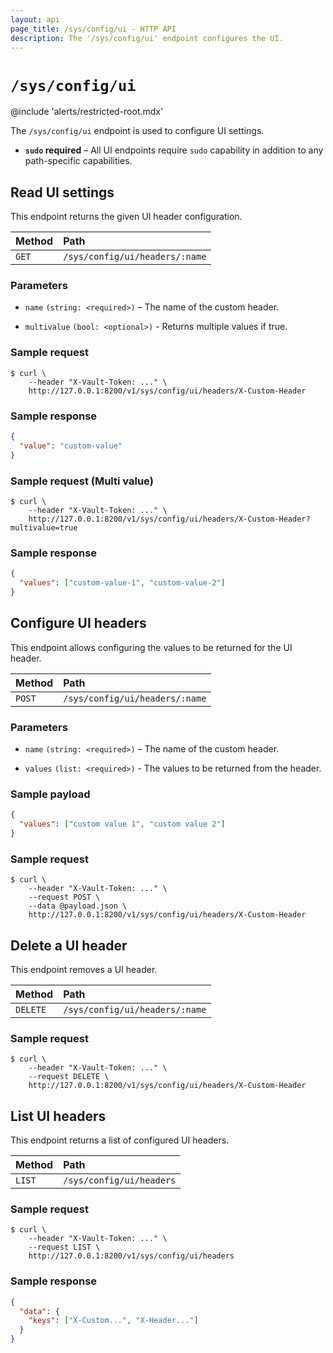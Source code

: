 ```yaml
---
layout: api
page_title: /sys/config/ui - HTTP API
description: The '/sys/config/ui' endpoint configures the UI.
---
```


# `/sys/config/ui`

@include 'alerts/restricted-root.mdx'

The `/sys/config/ui` endpoint is used to configure UI settings.

- **`sudo` required** – All UI endpoints require `sudo` capability in
  addition to any path-specific capabilities.

## Read UI settings

This endpoint returns the given UI header configuration.

| Method | Path                           |
| :----- | :----------------------------- |
| `GET`  | `/sys/config/ui/headers/:name` |

### Parameters

- `name` `(string: <required>)` – The name of the custom header.

- `multivalue` `(bool: <optional>)` - Returns multiple values if true.

### Sample request

```shell-session
$ curl \
    --header "X-Vault-Token: ..." \
    http://127.0.0.1:8200/v1/sys/config/ui/headers/X-Custom-Header
```

### Sample response

```json
{
  "value": "custom-value"
}
```

### Sample request (Multi value)

```shell-session
$ curl \
    --header "X-Vault-Token: ..." \
    http://127.0.0.1:8200/v1/sys/config/ui/headers/X-Custom-Header?multivalue=true
```

### Sample response

```json
{
  "values": ["custom-value-1", "custom-value-2"]
}
```

## Configure UI headers

This endpoint allows configuring the values to be returned for the UI header.

| Method | Path                           |
| :----- | :----------------------------- |
| `POST` | `/sys/config/ui/headers/:name` |

### Parameters

- `name` `(string: <required>)` – The name of the custom header.

- `values` `(list: <required>)` - The values to be returned from the header.

### Sample payload

```json
{
  "values": ["custom value 1", "custom value 2"]
}
```

### Sample request

```shell-session
$ curl \
    --header "X-Vault-Token: ..." \
    --request POST \
    --data @payload.json \
    http://127.0.0.1:8200/v1/sys/config/ui/headers/X-Custom-Header
```

## Delete a UI header

This endpoint removes a UI header.

| Method   | Path                           |
| :------- | :----------------------------- |
| `DELETE` | `/sys/config/ui/headers/:name` |

### Sample request

```shell-session
$ curl \
    --header "X-Vault-Token: ..." \
    --request DELETE \
    http://127.0.0.1:8200/v1/sys/config/ui/headers/X-Custom-Header
```

## List UI headers

This endpoint returns a list of configured UI headers.

| Method | Path                     |
| :----- | :----------------------- |
| `LIST` | `/sys/config/ui/headers` |

### Sample request

```shell-session
$ curl \
    --header "X-Vault-Token: ..." \
    --request LIST \
    http://127.0.0.1:8200/v1/sys/config/ui/headers
```

### Sample response

```json
{
  "data": {
    "keys": ["X-Custom...", "X-Header..."]
  }
}
```
